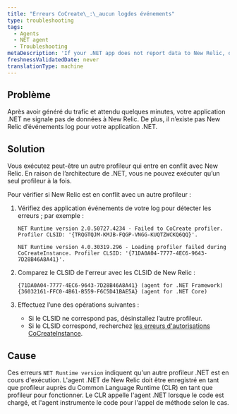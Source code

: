 ```yaml
---
title: "Erreurs CoCreate\_:\_aucun logdes événements"
type: troubleshooting
tags:
  - Agents
  - NET agent
  - Troubleshooting
metaDescription: 'If your .NET app does not report data to New Relic, or if it does not have an event log, check for profiler conflicts.'
freshnessValidatedDate: never
translationType: machine
---
```


## Problème

Après avoir généré du trafic et attendu quelques minutes, votre application .NET ne signale pas de données à New Relic. De plus, il n’existe pas New Relic d’événements log pour votre application .NET.

## Solution

Vous exécutez peut-être un autre profileur qui entre en conflit avec New Relic. En raison de l’architecture de .NET, vous ne pouvez exécuter qu’un seul profileur à la fois.

Pour vérifier si New Relic est en conflit avec un autre profileur :

1. Vérifiez des application événements de votre log pour détecter les erreurs ; par exemple :

   ```
   NET Runtime version 2.0.50727.4234 - Failed to CoCreate profiler. Profiler CLSID: '{TRQGTQJM-KMJB-FQGP-VNGG-KUQTZWCKQ6QQ}'.
   ```

   ```
   NET Runtime version 4.0.30319.296 - Loading profiler failed during CoCreateInstance. Profiler CLSID: '{71DA0A04-7777-4EC6-9643-7D28B46A8A41}'.
   ```

2. Comparez le CLSID de l&apos;erreur avec les CLSID de New Relic :

   ```
   {71DA0A04-7777-4EC6-9643-7D28B46A8A41} (agent for .NET Framework)
   {36032161-FFC0-4B61-B559-F6C5D41BAE5A} (agent for .NET Core)
   ```

3. Effectuez l’une des opérations suivantes :

   * Si le CLSID ne correspond pas, désinstallez l’autre profileur.
   * Si le CLSID correspond, recherchez [les erreurs d&apos;autorisations CoCreateInstance](/docs/agents/net-agent/troubleshooting/cocreateinstance-errors-no-profiler-log).

## Cause

Ces erreurs `NET Runtime version` indiquent qu&apos;un autre profileur .NET est en cours d&apos;exécution. L&apos;agent .NET de New Relic doit être enregistré en tant que profileur auprès du Common Language Runtime (CLR) en tant que profileur pour fonctionner. Le CLR appelle l&apos;agent .NET lorsque le code est chargé, et l&apos;agent instrumente le code pour l&apos;appel de méthode selon le cas.